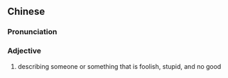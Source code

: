==Chinese==
{{zh-forms|sticky|semen|alt=洽𪷰}}

===Pronunciation===
{{zh-pron
|mn=kh,qz,tp,xm:ka̍p-siâu
|cat=a
}}

===Adjective===
{{zh-adjective}}

# {{lb|zh|Min Nan|vulgar|slang}} describing someone or something that is foolish, stupid, and no good